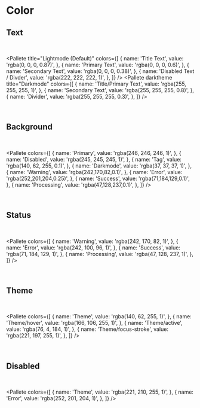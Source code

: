 

<Meta title="Design Tokens/Colors" />

# Color

## <b>Text</b>

<br />

<Pallete
  title="Lightmode (Default)"
  colors={[
    {
      name: 'Title Text',
      value: 'rgba(0, 0, 0, 0.87)',
    },
    {
      name: 'Primary Text',
      value: 'rgba(0, 0, 0, 0.6)',
    },
    {
      name: 'Secondary Text',
      value: 'rgba(0, 0, 0, 0.38)',
    },
    {
      name: 'Disabled Text / Divder',
      value: 'rgba(222, 222, 222, 1)',
    },
  ]}
/>
<Pallete
  darktheme
  title="Darkmode"
  colors={[
    {
      name: 'Title/Primary Text',
      value: 'rgba(255, 255, 255, 1)',
    },
    {
      name: 'Secondary Text',
      value: 'rgba(255, 255, 255, 0.8)',
    },
    {
      name: 'Divider',
      value: 'rgba(255, 255, 255, 0.3)',
    },
  ]}
/>

<br />

## <b>Background</b>

<br />

<Pallete
  colors={[
    {
      name: 'Primary',
      value: 'rgba(246, 246, 246, 1)',
    },
    {
      name: 'Disabled',
      value: 'rgba(245, 245, 245, 1)',
    },
    {
      name: 'Tag',
      value: 'rgba(140, 62, 255, 0.1)',
    },
    {
      name: 'Darkmode',
      value: 'rgba(37, 37, 37, 1)',
    },
    {
      name: 'Warning',
      value: 'rgba(242,170,82,0.1)',
    },
    {
      name: 'Error',
      value: 'rgba(252,201,204,0.25)',
    },
    {
      name: 'Success',
      value: 'rgba(71,184,129,0.1)',
    },
    {
      name: 'Processing',
      value: 'rgba(47,128,237,0.1)',
    },
  ]}
/>

<br />

## <b>Status</b>

<br />

<Pallete
  colors={[
    {
      name: 'Warning',
      value: 'rgba(242, 170, 82, 1)',
    },
    {
      name: 'Error',
      value: 'rgba(242, 100, 96, 1)',
    },
    {
      name: 'Success',
      value: 'rgba(71, 184, 129, 1)',
    },
    {
      name: 'Processing',
      value: 'rgba(47, 128, 237, 1)',
    },
  ]}
/>

<br />

## <b>Theme</b>

<br />

<Pallete
  colors={[
    {
      name: 'Theme',
      value: 'rgba(140, 62, 255, 1)',
    },
    {
      name: 'Theme/hover',
      value: 'rgba(166, 106, 255, 1)',
    },
    {
      name: 'Theme/active',
      value: 'rgba(76, 4, 184, 1)',
    },
    {
      name: 'Theme/focus-stroke',
      value: 'rgba(221, 197, 255, 1)',
    },
  ]}
/>

<br />

## <b>Disabled</b>

<br />

<Pallete
  colors={[
    {
      name: 'Theme',
      value: 'rgba(221, 210, 255, 1)',
    },
    {
      name: 'Error',
      value: 'rgba(252, 201, 204, 1)',
    },
  ]}
/>
